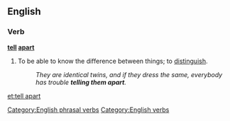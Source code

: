 ==English==

===Verb===
'''[[tell]] [[apart]]'''
# {{idiomatic}} To be able to know the difference between things; to [[distinguish]].
#:''They are identical twins, and if they dress the same, everybody has trouble '''telling them apart'''.''
[[Category:English phrasal verbs]]
[[Category:English verbs]]

[[et:tell apart]]